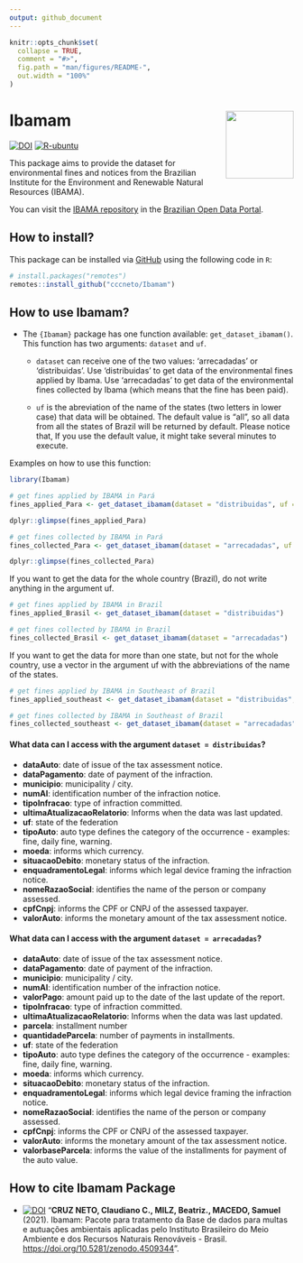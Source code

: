 ```yaml
---
output: github_document
---
```


<!-- README.md is generated from README.Rmd. Please edit that file -->

```r
knitr::opts_chunk$set(
  collapse = TRUE,
  comment = "#>",
  fig.path = "man/figures/README-",
  out.width = "100%"
)
```

# Ibamam <img src="man/figures/hexlogo.png" align="right" width = "120px"/>

<!-- badges: start -->
[![DOI](https://zenodo.org/badge/DOI/10.5281/zenodo.4509344.svg)](https://doi.org/10.5281/zenodo.4509344)
[![R-ubuntu](https://github.com/cccneto/Ibamam/actions/workflows/R-CMD-check-ubuntu.yaml/badge.svg)](https://github.com/cccneto/Ibamam/actions/workflows/R-CMD-check-ubuntu.yaml)
<!-- badges: end -->

This package aims to provide the dataset for environmental fines and notices from the Brazilian Institute for the Environment and Renewable Natural Resources (IBAMA).

You can visit the [IBAMA repository](https://dados.gov.br/organization/instituto-brasileiro-do-meio-ambiente-e-dos-recursos-naturais-renovaveis-ibama) in the [Brazilian Open Data Portal](https://dados.gov.br/).


## How to install? 

This package can be installed via [GitHub](https://github.com/) using the following code in `R`:

``` r
# install.packages("remotes")
remotes::install_github("cccneto/Ibamam")
```

## How to use **Ibamam**?

- The `{Ibamam}` package has one function available: `get_dataset_ibamam()`.
This function has two arguments: `dataset` and `uf`.

  - `dataset` can receive one of the two values: 'arrecadadas' or 'distribuidas'. Use 'distribuidas' to get data of the environmental fines applied by Ibama. Use 'arrecadadas' to get data of the environmental fines collected by Ibama (which means that the fine has been paid).
  
  - `uf` is the abreviation of the name of the states (two letters in lower case) that data will be obtained. The default value is "all", so all data from all the states of Brazil will be returned by default. Please notice that, If you use the default value, it might take several minutes to execute.


Examples on how to use this function:

```r
library(Ibamam)

# get fines applied by IBAMA in Pará
fines_applied_Para <- get_dataset_ibamam(dataset = "distribuidas", uf = "PA")

dplyr::glimpse(fines_applied_Para)

# get fines collected by IBAMA in Pará
fines_collected_Para <- get_dataset_ibamam(dataset = "arrecadadas", uf = "PA")

dplyr::glimpse(fines_collected_Para)
```

If you want to get the data for the whole country (Brazil), do not write anything in the argument uf.

```r
# get fines applied by IBAMA in Brazil
fines_applied_Brasil <- get_dataset_ibamam(dataset = "distribuidas")

# get fines collected by IBAMA in Brazil
fines_collected_Brasil <- get_dataset_ibamam(dataset = "arrecadadas")
```


If you want to get the data for more than one state, but not for the whole country, use a vector in the argument uf with the abbreviations of the name of the states.

```r
# get fines applied by IBAMA in Southeast of Brazil
fines_applied_southeast <- get_dataset_ibamam(dataset = "distribuidas", uf = c("SP", "RJ", "ES", "MG"))

# get fines collected by IBAMA in Southeast of Brazil
fines_collected_southeast <- get_dataset_ibamam(dataset = "arrecadadas", uf = c("SP", "RJ", "ES", "MG"))
```



#### What data can I access with the argument `dataset = distribuidas`?

- **dataAuto**: date of issue of the tax assessment notice.
- **dataPagamento**: date of payment of the infraction.
- **municipio**: municipality / city.
- **numAI**: identification number of the infraction notice.
- **tipoInfracao**: type of infraction committed.
- **ultimaAtualizacaoRelatorio**: Informs when the data was last updated.
- **uf**: state of the federation
- **tipoAuto**: auto type defines the category of the occurrence - examples: fine, daily fine, warning.
- **moeda**: informs which currency.
- **situacaoDebito**: monetary status of the infraction.
- **enquadramentoLegal**: informs which legal device framing the infraction notice.
- **nomeRazaoSocial**: identifies the name of the person or company assessed.
- **cpfCnpj**: informs the CPF or CNPJ of the assessed taxpayer.
- **valorAuto**: informs the monetary amount of the tax assessment notice.


#### What data can I access with the argument `dataset = arrecadadas`?

- **dataAuto**: date of issue of the tax assessment notice.
- **dataPagamento**: date of payment of the infraction.
- **municipio**: municipality / city.
- **numAI**: identification number of the infraction notice.
- **valorPago**: amount paid up to the date of the last update of the report.
- **tipoInfracao**: type of infraction committed.
- **ultimaAtualizacaoRelatorio**: Informs when the data was last updated.
- **parcela**: installment number
- **quantidadeParcela**: number of payments in installments.
- **uf**: state of the federation
- **tipoAuto**: auto type defines the category of the occurrence - examples: fine, daily fine, warning.
- **moeda**: informs which currency.
- **situacaoDebito**: monetary status of the infraction.
- **enquadramentoLegal**: informs which legal device framing the infraction notice.
- **nomeRazaoSocial**: identifies the name of the person or company assessed.
- **cpfCnpj**: informs the CPF or CNPJ of the assessed taxpayer.
- **valorAuto**: informs the monetary amount of the tax assessment notice.
- **valorbaseParcela**: informs the value of the installments for payment of the auto value.




## How to cite Ibamam Package

* [![DOI](<https://zenodo.org/badge/DOI/10.5281/zenodo.4509344.svg>)](<https://doi.org/10.5281/zenodo.4509344>) "**CRUZ NETO, Claudiano C., MILZ, Beatriz., MACEDO, Samuel** (2021). Ibamam: Pacote para tratamento da Base de dados para multas e autuações ambientais aplicadas pelo Instituto Brasileiro do Meio Ambiente e dos Recursos Naturais Renováveis - Brasil. <https://doi.org/10.5281/zenodo.4509344>".
